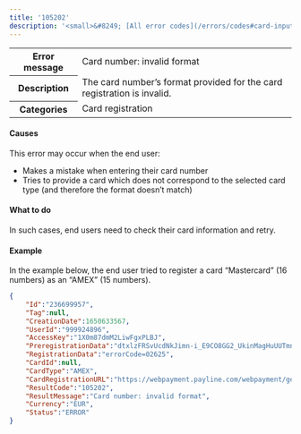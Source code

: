 ```yaml
---
title: '105202'  
description: '<small>&#8249; [All error codes](/errors/codes#card-input-and-registration)</small>'
---
```

  
<table>
    <tbody>
        <tr>
            <th class="header"><strong>Error message</strong></th>
            <td class="table-content">Card number: invalid format</td>
        </tr>
        <tr>
            <th class="header"><strong>Description</strong></th>
            <td class="table-content">The card number’s format provided for the card registration is invalid.</td>
        </tr>
        <tr>
            <th class="header"><strong>Categories</strong></th>
            <td class="table-content">  
<div class="label">Card registration</div>
</td>
        </tr>
    </tbody>
</table>  

#### Causes  

This error may occur when the end user:  
- Makes a mistake when entering their card number  
- Tries to provide a card which does not correspond to the selected card type (and therefore the format doesn’t match)  

#### What to do  

In such cases, end users need to check their card information and retry.  

#### Example  

In the example below, the end user tried to register a card “Mastercard” (16 numbers) as an “AMEX” (15 numbers).  
```json API Response
{
    "Id":"236699957",
    "Tag":null,
    "CreationDate":1650633567,
    "UserId":"999924896",
    "AccessKey":"1X0m87dmM2LiwFgxPLBJ",
    "PreregistrationData":"dtxlzFRSvUcdNkJimn-i_E9CO8GG2_UkinMagHuUUTmnXzGFUsakUMAhT2m7ywSD2ddFLVXdicolcUIkv_kKEA",
    "RegistrationData":"errorCode=02625",
    "CardId":null,
    "CardType":"AMEX",
    "CardRegistrationURL":"https://webpayment.payline.com/webpayment/getToken",
    "ResultCode":"105202",
    "ResultMessage":"Card number: invalid format",
    "Currency":"EUR",
    "Status":"ERROR"
}
```